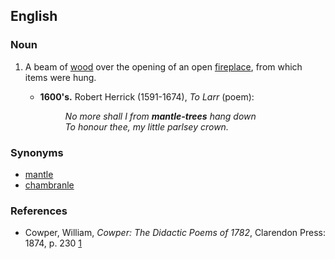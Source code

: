 ==English==

===Noun===
{{en-noun}}

# {{archaic}} A beam of [[wood]] over the opening of an open [[fireplace]], from which items were hung.
#*'''1600's.''' Robert Herrick (1591-1674), ''To Larr'' (poem):
#*:''No more shall I from '''mantle-trees''' hang down''
#*:''To honour thee, my little parlsey crown.''

===Synonyms===
*[[mantle]]
*[[chambranle]]

===References===
*Cowper, William,  ''Cowper: The Didactic Poems of 1782'', Clarendon Press: 1874, p. 230 [http://books.google.com/books?id=GyJLAAAAMAAJ&pg=PA230&dq=mantle-tree&ei=udxMR7ToNZrutAOStZjkBg]